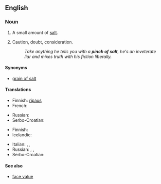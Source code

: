 ==English==

===Noun===
{{en-noun|head=[[pinch]] [[of]] [[salt]]|pinches of salt}}

# A small amount of [[salt]].
# {{context|figuratively|lang=en}} Caution, doubt, consideration.
#: ''Take anything he tells you with a '''pinch of salt''', he's an inveterate liar and mixes truth with his fiction liberally.''

====Synonyms====
* [[grain of salt]]

====Translations====
{{trans-top|small amount of salt}}
* Finnish: [[ripaus#Finnish|ripaus]] {{t|fi|suolaa}}
* French: {{t|fr|pincée de sel|f}}
{{trans-mid}}
* Russian: {{t|ru|щепотка соли|f|tr=ščepótka sóli|sc=Cyrl}}
* Serbo-Croatian: {{t|sh|zrno soli|n}}
{{trans-bottom}}

{{trans-top|caution}}
* Finnish: {{t|fi|varauksella}}
* Icelandic: {{qualifier|with a pinch of salt}} {{t+|is|fyrirvari|alt=með fyrirvara}}
{{trans-mid}}
* Italian: {{t|it|con le pinze}}, {{t+|it|cautela}}, {{t+|it|dubbio}}
* Russian: {{t+|ru|осторожность|tr=ostoróžnost'|sc=Cyrl}}, {{t+|ru|предосторожность|tr=predostoróžnost'|sc=Cyrl}}, 
* Serbo-Croatian: {{t|sh|zrno soli|n}}
{{trans-bottom}}

====See also====
* [[face value]]